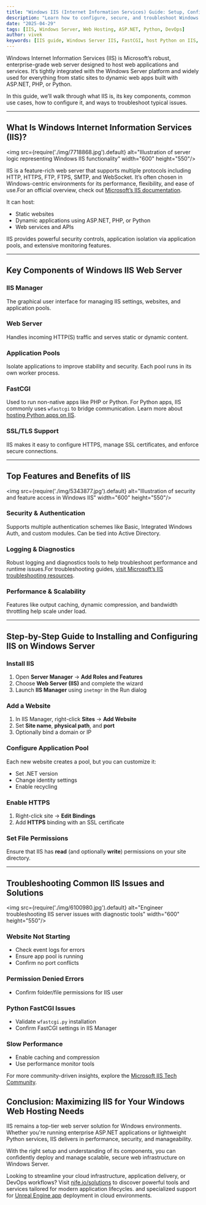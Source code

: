 ```yaml
---
title: "Windows IIS (Internet Information Services) Guide: Setup, Configuration, and Troubleshooting"
description: "Learn how to configure, secure, and troubleshoot Windows IIS (Internet Information Services) web server for hosting ASP.NET, Python, and PHP applications."
date: "2025-04-29"
tags: [IIS, Windows Server, Web Hosting, ASP.NET, Python, DevOps]
author: vivek
keywords: [IIS guide, Windows Server IIS, FastCGI, host Python on IIS, IIS setup, IIS troubleshooting, IIS application pools, SSL configuration, ASP.NET hosting, Python FastCGI]
---
```




Windows Internet Information Services (IIS) is Microsoft’s robust, enterprise-grade web server designed to host web applications and services. It’s tightly integrated with the Windows Server platform and widely used for everything from static sites to dynamic web apps built with ASP.NET, PHP, or Python.

In this guide, we’ll walk through what IIS is, its key components, common use cases, how to configure it, and ways to troubleshoot typical issues.

---

##  What Is Windows Internet Information Services (IIS)?

<img src={require('./img/7718868.jpg').default} alt="Illustration of server logic representing Windows IIS functionality" width="600" height="550"/>
<br/>

IIS is a feature-rich web server that supports multiple protocols including HTTP, HTTPS, FTP, FTPS, SMTP, and WebSocket. It’s often chosen in Windows-centric environments for its performance, flexibility, and ease of use.For an official overview, check out [Microsoft’s IIS documentation](https://learn.microsoft.com/en-us/iis/).

It can host:
- Static websites
- Dynamic applications using ASP.NET, PHP, or Python
- Web services and APIs

IIS provides powerful security controls, application isolation via application pools, and extensive monitoring features.

---

##  Key Components of Windows IIS Web Server

###  IIS Manager
The graphical user interface for managing IIS settings, websites, and application pools.

###  Web Server
Handles incoming HTTP(S) traffic and serves static or dynamic content.

###  Application Pools
Isolate applications to improve stability and security. Each pool runs in its own worker process.

###  FastCGI
Used to run non-native apps like PHP or Python. For Python apps, IIS commonly uses `wfastcgi` to bridge communication. Learn more about [hosting Python apps on IIS](https://learn.microsoft.com/en-us/visualstudio/python/configure-web-apps-for-iis-windows?view=vs-2022).

###  SSL/TLS Support
IIS makes it easy to configure HTTPS, manage SSL certificates, and enforce secure connections.

---

##  Top Features and Benefits of IIS

<img src={require('./img/5343877.jpg').default} alt="Illustration of security and feature access in Windows IIS" width="600" height="550"/>
<br/>

###  Security & Authentication
Supports multiple authentication schemes like Basic, Integrated Windows Auth, and custom modules. Can be tied into Active Directory.

###  Logging & Diagnostics
Robust logging and diagnostics tools to help troubleshoot performance and runtime issues.For troubleshooting guides, [visit Microsoft’s IIS troubleshooting resources](https://learn.microsoft.com/en-us/troubleshoot/developer/webapps/iis/iis-welcome).

###  Performance & Scalability
Features like output caching, dynamic compression, and bandwidth throttling help scale under load.

---

##  Step-by-Step Guide to Installing and Configuring IIS on Windows Server

###  Install IIS
1. Open **Server Manager** → **Add Roles and Features**
2. Choose **Web Server (IIS)** and complete the wizard
3. Launch **IIS Manager** using `inetmgr` in the Run dialog

###  Add a Website
1. In IIS Manager, right-click **Sites** → **Add Website**
2. Set **Site name**, **physical path**, and **port**
3. Optionally bind a domain or IP

###  Configure Application Pool
Each new website creates a pool, but you can customize it:
- Set .NET version
- Change identity settings
- Enable recycling

###  Enable HTTPS
1. Right-click site → **Edit Bindings**
2. Add **HTTPS** binding with an SSL certificate

###  Set File Permissions
Ensure that IIS has **read** (and optionally **write**) permissions on your site directory.

---

##  Troubleshooting Common IIS Issues and Solutions

<img src={require('./img/6100980.jpg').default} alt="Engineer troubleshooting IIS server issues with diagnostic tools" width="600" height="550"/>
<br/>

###  Website Not Starting
- Check event logs for errors
- Ensure app pool is running
- Confirm no port conflicts

###  Permission Denied Errors
- Confirm folder/file permissions for IIS user

###  Python FastCGI Issues
- Validate `wfastcgi.py` installation
- Confirm FastCGI settings in IIS Manager

###  Slow Performance
- Enable caching and compression
- Use performance monitor tools

For more community-driven insights, explore the [Microsoft IIS Tech Community](https://techcommunity.microsoft.com/category/microsoft-iis).

##  Conclusion: Maximizing IIS for Your Windows Web Hosting Needs

IIS remains a top-tier web server solution for Windows environments. Whether you're running enterprise ASP.NET applications or lightweight Python services, IIS delivers in performance, security, and manageability.

With the right setup and understanding of its components, you can confidently deploy and manage scalable, secure web infrastructure on Windows Server.

Looking to streamline your cloud infrastructure, application delivery, or DevOps workflows? Visit [nife.io/solutions](https://nife.io/solutions) to discover powerful tools and services tailored for modern application lifecycles. and specialized support for [Unreal Engine app](https://nife.io/solutions/Deploy%20Unreal%20App) deployment in cloud environments.